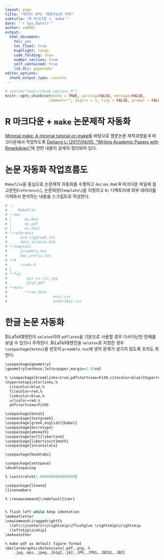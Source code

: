 ```yaml
---
layout: page
title: "데이터 과학: 재현가능한 저작"
subtitle: "R 마크다운 + `make`"
date: "`r Sys.Date()`"
author: xwMOOC
output:
  html_document: 
    toc: yes
    toc_float: true
    highlight: tango
    code_folding: show
    number_section: true
    self_contained: true
    lib_dir: gapminder
editor_options: 
  chunk_output_type: console
---
```


``` r
# source("tools/chunk-options.R")
knitr::opts_chunk$set(echo = TRUE, warning=FALSE, message=FALSE,
                    comment="", digits = 3, tidy = FALSE, prompt = FALSE, fig.align = 'center')

```

# R 마크다운 + `make` 논문제작 자동화 {#automate-make-rmarkdown}

[Minimal make: A minimal tutorial on make](https://github.com/kbroman/minimal_make)를 바탕으로 영문논문 제작과정을 
R 마크다운에서 작업하도록 [Daijiang Li (2017/04/05, "Writing Academic Papers with Rmarkdown"](https://daijiang.name/en/2017/04/05/writing-academic-papers-with-rmarkdown/)에 
관련 내용이 상세히 정리되어 있다.

# 논문 자동화 작업흐름도 {#automate-make-rmarkdown-workflow}

`Makefile`을 중심으로 논문제작 자동화를 수행하고 
`doc\ms.Rmd` R 마크다운 파일에 참고문헌(`reference\`), 논문외양(`template\`)을 지정하고 
`R\` 디렉토리에 외부 데이터를 가져와서 분석하는 내용을 스크립트로 작성한다.

``` r
# .\
#     Makefile
# └─doc
# │      ms.Rmd
# │      ms.pdf
# │      ms.html
# └─reference
#      acm-siggraph.csl
#      data_science.bib
# └─template
#      preamble.tex
#      doc_prefix.tex
# └─R
#      rcode.R
# │
# └─fig
#         gui-vs-cli.jpg
#         plot.pdf
# └─data
#        └─raw_data
#                     envi.csv
#                     under2012.csv
```


# 한글 논문 자동화 {#automate-make-rmarkdown-workflow-korean}

$\LaTeX$엔진이 `xelatex`이라 `pdflatex`을 기본으로 사용할 경우 다사다난한 한해를 보낼 수 있으니 주의한다.
$\LaTeX$엔진을 `xelatex`로 지정한 경우 `\usepackage{kotex}`을 반듯이 `preamble.tex`에 넣어 문제가 생기지 않도록 조치도 취한다.

``` r
\usepackage{geometry}
\geometry{verbose,letterpaper,margin=2.45cm}

% \usepackage[breaklinks=true,pdfstartview=FitH,citecolor=blue]{hyperref}
\hypersetup{colorlinks,%
  citecolor=blue,%
  filecolor=red,%
  linkcolor=blue,%
  urlcolor=red,%
  pdfstartview=FitH}

\usepackage{kotex}
\usepackage{textgreek}
\usepackage[greek,english]{babel}
\usepackage{microtype}
\usepackage{amsmath}
\usepackage[osf]{libertine}
\usepackage{libertinust1math}
\usepackage{inconsolata}

\usepackage{booktabs}

\usepackage{setspace}
\doublespacing

% \setstretch{1.8999999999999999}

\usepackage{lineno}
\linenumbers

% \renewcommand{\rmdefault}{cmr}


% flush left while keep identation
\makeatletter
\newcommand\iraggedright{%
  \let\\\@centercr\@rightskip\@flushglue \rightskip\@rightskip
  \leftskip\z@skip}
\makeatother

% make pdf as default figure format
\DeclareGraphicsExtensions{.pdf,.png, %
    .jpg,.mps,.jpeg,.jbig2,.jb2,.JPG,.JPEG,.JBIG2,.JB2}
```
